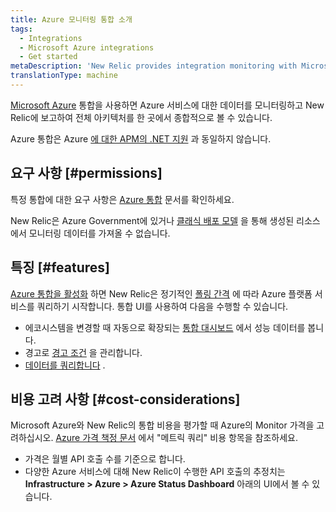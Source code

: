 ```yaml
---
title: Azure 모니터링 통합 소개
tags:
  - Integrations
  - Microsoft Azure integrations
  - Get started
metaDescription: 'New Relic provides integration monitoring with Microsoft Azure products, giving a comprehensive view of your ecosystem as it changes.'
translationType: machine
---
```


[Microsoft Azure](https://azure.microsoft.com/) 통합을 사용하면 Azure 서비스에 대한 데이터를 모니터링하고 New Relic에 보고하여 전체 아키텍처를 한 곳에서 종합적으로 볼 수 있습니다.

Azure 통합은 Azure [에 대한 APM의 .NET 지원](/docs/agents/net-agent/azure-installation) 과 동일하지 않습니다.

## 요구 사항 [#permissions]

특정 통합에 대한 요구 사항은 [Azure 통합](/docs/infrastructure/microsoft-azure-integrations/azure-integrations-list) 문서를 확인하세요.

New Relic은 Azure Government에 있거나 [클래식 배포 모델](https://docs.microsoft.com/en-us/azure/azure-resource-manager/resource-manager-deployment-model) 을 통해 생성된 리소스에서 모니터링 데이터를 가져올 수 없습니다.

## 특징 [#features]

[Azure 통합을 활성화](/docs/infrastructure/microsoft-azure-integrations/getting-started/activate-azure-integrations) 하면 New Relic은 정기적인 [폴링 간격](/docs/infrastructure/microsoft-azure-integrations/azure-integrations-list/azure-polling-intervals-infrastructure-integrations) 에 따라 Azure 플랫폼 서비스를 쿼리하기 시작합니다. 통합 UI를 사용하여 다음을 수행할 수 있습니다.

* 에코시스템을 변경할 때 자동으로 확장되는 [통합 대시보드](/docs/infrastructure/integrations/find-use-infrastructure-integration-data) 에서 성능 데이터를 봅니다.
* 경고로 [경고 조건](/docs/infrastructure/new-relic-infrastructure/configuration/infrastructure-alerts-add-edit-or-view-host-alert-information#integration) 을 관리합니다.
* [데이터를 쿼리합니다](/docs/using-new-relic/data/understand-data/query-new-relic-data) .

## 비용 고려 사항 [#cost-considerations]

Microsoft Azure와 New Relic의 통합 비용을 평가할 때 Azure의 Monitor 가격을 고려하십시오. [Azure 가격 책정 문서](https://azure.microsoft.com/en-us/pricing/details/monitor/#pricing) 에서 "메트릭 쿼리" 비용 항목을 참조하세요.

* 가격은 월별 API 호출 수를 기준으로 합니다.
* 다양한 Azure 서비스에 대해 New Relic이 수행한 API 호출의 추정치는 **Infrastructure > Azure > Azure Status Dashboard** 아래의 UI에서 볼 수 있습니다.